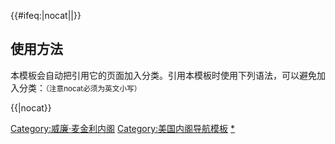 {{Navbox
|name = William McKinley cabinet
|title = [[美国总统]][[威廉·麦金利]][[美国总统内阁列表|内阁]]（1897年-1901年）
|image = [[File:Mckinley.jpg|120px|美国第25任总统威廉·麦金利]]

|group1 =[[美国副总统|副总统]]
|list1=[[加勒特·霍巴特]]（1897年-1899年） - ''空缺''（1899年-1901年） - [[西奥多·罗斯福]]（1901年）

|group2=[[美国国务卿|国务卿]]
|list2=[[约翰·舍曼]]（1897年-1898年） - [[威廉·R·戴]]（1898年） - [[海约翰]]（1898年-1901年）

|group3=[[美国财政部长|财政部长]]
|list3=[[莱曼·J·盖奇]]（1897年-1901年）

|group4=[[美国战争部长|战争部长]]
|list4=[[拉塞尔·A·阿尔杰]]（1897年-1899年） - [[羅脫]]（1899年-1901年）

|group5=[[美国司法部长|司法部长]]
|list5= [[约瑟夫·麦克纳]]（1897年-1898年） - [[约翰·W·格里格斯]]（1898年-1901年） - [[菲兰德·C·诺克斯]]（1901年）

|group6=[[美国邮政部长|邮政部长]]
|list6=[[詹姆斯·艾伯特·加里]]（1897年-1898年） - [[查尔斯·埃默里·史密斯]]（1898年-1901年）

|group7=[[美国海军部长|海军部长]]
|list7=[[约翰·戴维斯·朗]]（1897年-1901年）

|group8=[[美国内政部长|内政部长]]
|list8=[[科尼利厄斯·牛顿·布利斯]]（1897年-1899年） - [[伊桑·A·希契科克]]（1899年-1901年）

|group9=[[美国农业部长|农业部长]]
|list9=[[詹姆斯·威尔逊]]（1897年-1901年）

}}<includeonly>{{#ifeq:{{{1}}}|nocat||[[Category:威廉·麦金利内阁]]}}</includeonly><noinclude>

== 使用方法 ==
本模板会自动把引用它的页面加入分类。引用本模板时使用下列语法，可以避免加入分类：<small>（注意nocat必须为英文小写）</small>
 
<nowiki>{{</nowiki>{{PAGENAME}}<nowiki>|nocat}}</nowiki>

[[Category:美国内阁导航模板]]
[[Category:威廉·麦金利内阁|*]]
</noinclude>